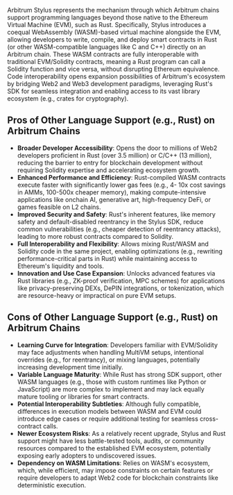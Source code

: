 Arbitrum Stylus represents the mechanism through which Arbitrum chains support programming languages beyond those native to the Ethereum Virtual Machine (EVM), such as Rust. Specifically, Stylus introduces a coequal WebAssembly (WASM)-based virtual machine alongside the EVM, allowing developers to write, compile, and deploy smart contracts in Rust (or other WASM-compatible languages like C and C++) directly on an Arbitrum chain. These WASM contracts are fully interoperable with traditional EVM/Solidity contracts, meaning a Rust program can call a Solidity function and vice versa, without disrupting Ethereum equivalence. Code interoperability opens expansion possibilities of Arbitrum's ecosystem by bridging Web2 and Web3 development paradigms, leveraging Rust's SDK for seamless integration and enabling access to its vast library ecosystem (e.g., crates for cryptography).

## Pros of Other Language Support (e.g., Rust) on Arbitrum Chains

- **Broader Developer Accessibility**: Opens the door to millions of Web2 developers proficient in Rust (over 3.5 million) or C/C++ (13 million), reducing the barrier to entry for blockchain development without requiring Solidity expertise and accelerating ecosystem growth.
- **Enhanced Performance and Efficiency**: Rust-compiled WASM contracts execute faster with significantly lower gas fees (e.g., 4- 10x cost savings in AMMs, 100-500x cheaper memory), making compute-intensive applications like onchain AI, generative art, high-frequency DeFi, or games feasible on L2 chains.
- **Improved Security and Safety**: Rust's inherent features, like memory safety and default-disabled reentrancy in the Stylus SDK, reduce common vulnerabilities (e.g., cheaper detection of reentrancy attacks), leading to more robust contracts compared to Solidity.
- **Full Interoperability and Flexibility**: Allows mixing Rust/WASM and Solidity code in the same project, enabling optimizations (e.g., rewriting performance-critical parts in Rust) while maintaining access to Ethereum's liquidity and tools.
- **Innovation and Use Case Expansion**: Unlocks advanced features via Rust libraries (e.g., ZK-proof verification, MPC schemes) for applications like privacy-preserving DEXs, DePIN integrations, or tokenization, which are resource-heavy or impractical on pure EVM setups.

## Cons of Other Language Support (e.g., Rust) on Arbitrum Chains

- **Learning Curve for Integration**: Developers familiar with EVM/Solidity may face adjustments when handling MultiVM setups, intentional overrides (e.g., for reentrancy), or mixing languages, potentially increasing development time initially.
- **Variable Language Maturity**: While Rust has strong SDK support, other WASM languages (e.g., those with custom runtimes like Python or JavaScript) are more complex to implement and may lack equally mature tooling or libraries for smart contracts.
- **Potential Interoperability Subtleties**: Although fully compatible, differences in execution models between WASM and EVM could introduce edge cases or require additional testing for seamless cross-contract calls.
- **Newer Ecosystem Risks**: As a relatively recent upgrade, Stylus and Rust support might have less battle-tested tools, audits, or community resources compared to the established EVM ecosystem, potentially exposing early adopters to undiscovered issues.
- **Dependency on WASM Limitations**: Relies on WASM's ecosystem, which, while efficient, may impose constraints on certain features or require developers to adapt Web2 code for blockchain constraints like deterministic execution.
